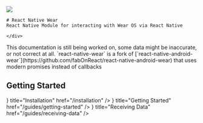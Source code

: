 
<div className="flexRow">
    <img
    src="/icon.png"
    className="flexRowImage"
    />
    <div>

    # React Native Wear
    React Native Module for interacting with Wear OS via React Native

    </div>

</div>

<Callout type="warning">
  This documentation is still being worked on, some data might be inaccurate, or
  not correct at all.
</Callout>
<Callout type="info">
  `react-native-wear` is a fork of
  [`react-native-android-wear`](https://github.com/fabOnReact/react-native-android-wear)
  that uses modern promises instead of callbacks
</Callout>

## Getting Started

<Cards>
  <Card
    icon={<Icon name="download" />}
    title="Installation"
    href="/installation"
  />
  <Card
    icon={<Icon name="flag" />}
    title="Getting Started"
    href="/guides/getting-started"
  />
  <Card
    icon={<Icon name="sensors" />}
    title="Receiving Data"
    href="/guides/receiving-data"
  />
</Cards>
